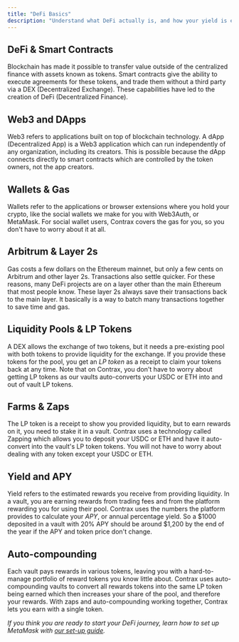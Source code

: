 ```yaml
---
title: "DeFi Basics"
description: "Understand what DeFi actually is, and how your yield is earned"
---
```


## DeFi & Smart Contracts

Blockchain has made it possible to transfer value outside of the centralized finance with assets known as tokens. Smart contracts give the ability to execute agreements for these tokens, and trade them without a third party via a DEX (Decentralized Exchange). These capabilities have led to the creation of DeFi (Decentralized Finance).

## Web3 and DApps

Web3 refers to applications built on top of blockchain technology. A dApp (Decentralized App) is a Web3 application which can run independently of any organization, including its creators. This is possible because the dApp connects directly to smart contracts which are controlled by the token owners, not the app creators.

## Wallets & Gas

Wallets refer to the applications or browser extensions where you hold your crypto, like the social wallets we make for you with Web3Auth, or MetaMask. For social wallet users, Contrax covers the gas for you, so you don't have to worry about it at all.

## Arbitrum & Layer 2s

Gas costs a few dollars on the Ethereum mainnet, but only a few cents on Arbitrum and other layer 2s. Transactions also settle quicker. For these reasons, many DeFi projects are on a layer other than the main Ethereum that most people know. These layer 2s always save their transactions back to the main layer. It basically is a way to batch many transactions together to save time and gas.

## Liquidity Pools & LP Tokens

A DEX allows the exchange of two tokens, but it needs a pre-existing pool with both tokens to provide liquidity for the exchange. If you provide these tokens for the pool, you get an _LP token_ as a receipt to claim your tokens back at any time. Note that on Contrax, you don't have to worry about getting LP tokens as our vaults auto-converts your USDC or ETH into and out of vault LP tokens.

## Farms & Zaps

The LP token is a receipt to show you provided liquidity, but to earn rewards on it, you need to stake it in a vault. Contrax uses a technology called Zapping which allows you to deposit your USDC or ETH and have it auto-convert into the vault's LP token tokens. You will not have to worry about dealing with any token except your USDC or ETH.

## Yield and APY

Yield refers to the estimated rewards you receive from providing liquidity. In a vault, you are earning rewards from trading fees and from the platform rewarding you for using their pool. Contrax uses the numbers the platform provides to calculate your _APY_, or annual percentage yield. So a $1000 deposited in a vault with 20% APY should be around $1,200 by the end of the year if the APY and token price don't change.

## Auto-compounding

Each vault pays rewards in various tokens, leaving you with a hard-to-manage portfolio of reward tokens you know little about. Contrax uses auto-compounding vaults to convert all rewards tokens into the same LP token being earned which then increases your share of the pool, and therefore your rewards. With zaps and auto-compounding working together, Contrax lets you earn with a single token.

_If you think you are ready to start your DeFi journey, learn how to set up MetaMask with [our set-up guide](../start/wallet-setup)._
